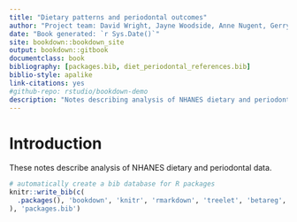 --- 
title: "Dietary patterns and periodontal outcomes"
author: "Project team: David Wright, Jayne Woodside, Anne Nugent, Gerry McKenna, Gerry Linden, Lewis Winning"
date: "Book generated: `r Sys.Date()`"
site: bookdown::bookdown_site
output: bookdown::gitbook
documentclass: book
bibliography: [packages.bib, diet_periodontal_references.bib]
biblio-style: apalike
link-citations: yes
#github-repo: rstudio/bookdown-demo
description: "Notes describing analysis of NHANES dietary and periodontal data."
---

# Introduction

These notes describe analysis of NHANES dietary and periodontal data. 

```{r include=FALSE}
# automatically create a bib database for R packages
knitr::write_bib(c(
  .packages(), 'bookdown', 'knitr', 'rmarkdown', 'treelet', 'betareg', 'quantreg', 'lqr', 'cdfquantreg'
), 'packages.bib')
```
